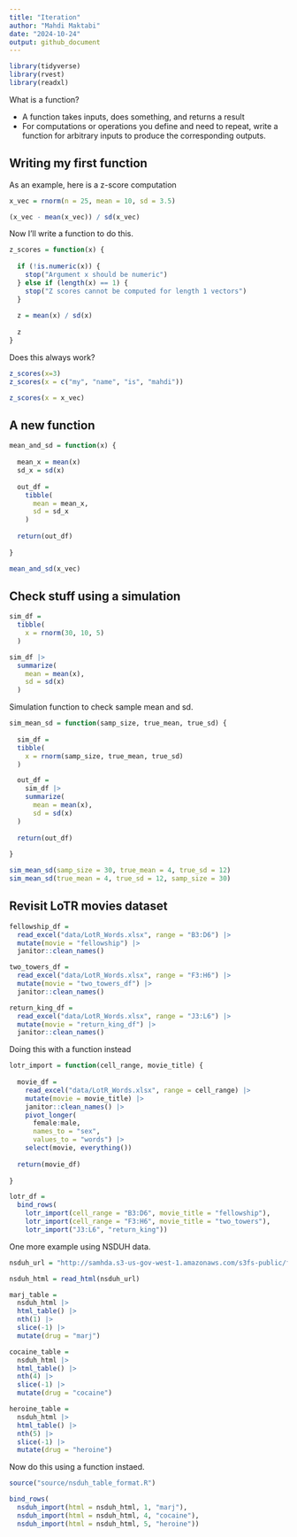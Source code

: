 ```yaml
---
title: "Iteration"
author: "Mahdi Maktabi"
date: "2024-10-24"
output: github_document
---
```


```r
library(tidyverse)
library(rvest)
library(readxl)
```

What is a function?

* A function takes inputs, does something, and returns a result
* For computations or operations you define and need to repeat, write a function for arbitrary inputs to produce the corresponding outputs.

## Writing my first function

As an example, here is a z-score computation

```r
x_vec = rnorm(n = 25, mean = 10, sd = 3.5)

(x_vec - mean(x_vec)) / sd(x_vec)
```

Now I'll write a function to do this.

```r
z_scores = function(x) {
  
  if (!is.numeric(x)) {
    stop("Argument x should be numeric")
  } else if (length(x) == 1) {
    stop("Z scores cannot be computed for length 1 vectors")
  }
  
  z = mean(x) / sd(x)
  
  z
}
```

Does this always work? 

```r
z_scores(x=3)
z_scores(x = c("my", "name", "is", "mahdi"))

z_scores(x = x_vec)
```


## A new function

```r
mean_and_sd = function(x) {
  
  mean_x = mean(x)
  sd_x = sd(x)
  
  out_df =
    tibble(
      mean = mean_x,
      sd = sd_x
    )
  
  return(out_df)
  
}

mean_and_sd(x_vec)
```


## Check stuff using a simulation

```r
sim_df =
  tibble(
    x = rnorm(30, 10, 5)
  )

sim_df |> 
  summarize(
    mean = mean(x),
    sd = sd(x)
  )
```

Simulation function to check sample mean and sd.

```r
sim_mean_sd = function(samp_size, true_mean, true_sd) {
  
  sim_df =
  tibble(
    x = rnorm(samp_size, true_mean, true_sd)
  )

  out_df = 
    sim_df |> 
    summarize(
      mean = mean(x),
      sd = sd(x)
  )
  
  return(out_df)
  
}

sim_mean_sd(samp_size = 30, true_mean = 4, true_sd = 12)
sim_mean_sd(true_mean = 4, true_sd = 12, samp_size = 30)

```


## Revisit LoTR movies dataset

```r
fellowship_df = 
  read_excel("data/LotR_Words.xlsx", range = "B3:D6") |> 
  mutate(movie = "fellowship") |> 
  janitor::clean_names()

two_towers_df = 
  read_excel("data/LotR_Words.xlsx", range = "F3:H6") |> 
  mutate(movie = "two_towers_df") |> 
  janitor::clean_names()

return_king_df = 
  read_excel("data/LotR_Words.xlsx", range = "J3:L6") |> 
  mutate(movie = "return_king_df") |> 
  janitor::clean_names()
```

Doing this with a function instead

```r
lotr_import = function(cell_range, movie_title) {
  
  movie_df = 
    read_excel("data/LotR_Words.xlsx", range = cell_range) |> 
    mutate(movie = movie_title) |> 
    janitor::clean_names() |> 
    pivot_longer(
      female:male,
      names_to = "sex",
      values_to = "words") |> 
    select(movie, everything())
  
  return(movie_df)
  
}

lotr_df = 
  bind_rows(
    lotr_import(cell_range = "B3:D6", movie_title = "fellowship"),
    lotr_import(cell_range = "F3:H6", movie_title = "two_towers"),
    lotr_import("J3:L6", "return_king"))
```


One more example using NSDUH data.

```r
nsduh_url = "http://samhda.s3-us-gov-west-1.amazonaws.com/s3fs-public/field-uploads/2k15StateFiles/NSDUHsaeShortTermCHG2015.htm"

nsduh_html = read_html(nsduh_url)

marj_table =
  nsduh_html |> 
  html_table() |> 
  nth(1) |> 
  slice(-1) |> 
  mutate(drug = "marj")

cocaine_table =
  nsduh_html |> 
  html_table() |> 
  nth(4) |> 
  slice(-1) |> 
  mutate(drug = "cocaine")

heroine_table =
  nsduh_html |> 
  html_table() |> 
  nth(5) |> 
  slice(-1) |> 
  mutate(drug = "heroine")
```

Now do this using a function instaed.

```r
source("source/nsduh_table_format.R")

bind_rows(
  nsduh_import(html = nsduh_html, 1, "marj"),
  nsduh_import(html = nsduh_html, 4, "cocaine"),
  nsduh_import(html = nsduh_html, 5, "heroine"))
```

